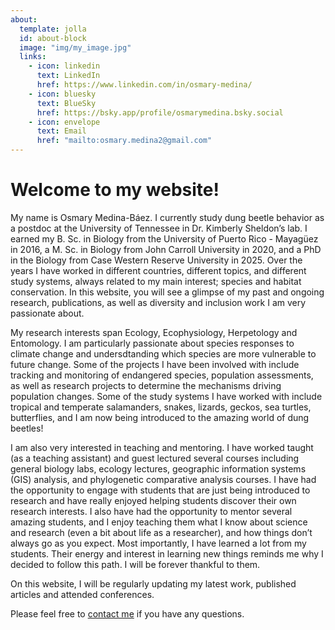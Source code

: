---
about:
  template: jolla
  id: about-block
  image: "img/my_image.jpg"
  links:
    - icon: linkedin
      text: LinkedIn
      href: https://www.linkedin.com/in/osmary-medina/
    - icon: bluesky
      text: BlueSky
      href: https://bsky.app/profile/osmarymedina.bsky.social
    - icon: envelope
      text: Email
      href: "mailto:osmary.medina2@gmail.com"  
---

::: {#about-block}
:::

# Welcome to my website!

My name is Osmary Medina-Báez. I currently study dung beetle behavior as a postdoc at the University of Tennessee in Dr. Kimberly Sheldon's lab. I earned my B. Sc. in Biology from the University of Puerto Rico - Mayagüez in 2016, a M. Sc. in Biology from John Carroll University in 2020, and a PhD in the Biology from Case Western Reserve University in 2025. Over the years I have worked in different countries, different topics, and different study systems, always related to my main interest; species and habitat conservation. In this website, you will see a glimpse of my past and ongoing research, publications, as well as diversity and inclusion work I am very passionate about.

My research interests span Ecology, Ecophysiology, Herpetology and Entomology. I am particularly passionate about species responses to climate change and undersdtanding which species are more vulnerable to future change. Some of the projects I have been involved with include tracking and monitoring of endangered species, population assessments, as well as research projects to determine the mechanisms driving population changes. Some of the study systems I have worked with include tropical and temperate salamanders, snakes, lizards, geckos, sea turtles, butterflies, and I am now being introduced to the amazing world of dung beetles!

I am also very interested in teaching and mentoring. I have worked taught (as a teaching assistant) and guest lectured several courses including general biology labs, ecology lectures, geographic information systems (GIS) analysis, and phylogenetic comparative analysis courses. I have had the opportunity to engage with students that are just being introduced to research and have really enjoyed helping students discover their own research interests. I also have had the opportunity to mentor several amazing students, and I enjoy teaching them what I know about science and research (even a bit about life as a researcher), and how things don't always go as you expect. Most importantly, I have learned a lot from my students. Their energy and interest in learning new things reminds me why I decided to follow this path. I will be forever thankful to them.

On this website, I will be regularly updating my latest work, published articles and attended conferences.

Please feel free to [contact me](mailto:osmary.medina2@gmail.com) if you have any questions.

